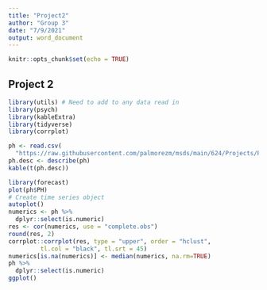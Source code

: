 ```yaml
---
title: "Project2"
author: "Group 3"
date: "7/9/2021"
output: word_document
---
```


```r
knitr::opts_chunk$set(echo = TRUE)
```

## Project 2

```r
library(utils) # Need to add to any data read in
library(psych)
library(kableExtra)
library(tidyverse)
library(corrplot)

ph <- read.csv(
  "https://raw.githubusercontent.com/palmorezm/msds/main/624/Projects/Project2/StudentData%20-%20TO%20MODEL.csv")
ph.desc <- describe(ph)
kable(t(ph.desc))
```



```r
library(forecast)
plot(ph$PH)
# Create time series object
autoplot()
numerics <- ph %>% 
  dplyr::select(is.numeric) 
res <- cor(numerics, use = "complete.obs")
round(res, 2)
corrplot::corrplot(res, type = "upper", order = "hclust", 
         tl.col = "black", tl.srt = 45)
numerics[is.na(numerics)] <- median(numerics, na.rm=TRUE)
ph %>% 
  dplyr::select(is.numeric)
ggplot()
```



